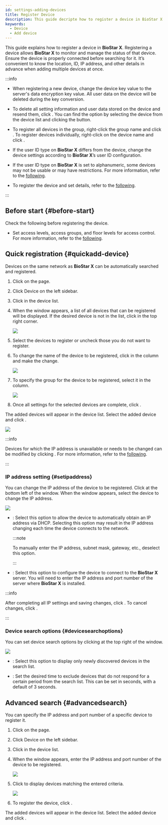 ```yaml
---
id: settings-adding-devices
title: Register Device
description: This guide decripte how to register a device in BioStar X.
keywords:
  - Device
  - Add device
---
```


This guide explains how to register a device in **BioStar X**. Registering a device allows **BioStar X** to monitor and manage the status of that device. Ensure the device is properly connected before searching for it. It’s convenient to know the location, ID, IP address, and other details in advance when adding multiple devices at once.

:::info

* When registering a new device, change the device key value to the server's data encryption key value. All user data on the device will be deleted during the key conversion.

* To delete all setting information and user data stored on the device and resend them, click <Cmd sid='device.sync_all' product='2' />. You can find the <Cmd sid='device.sync_all' product='2' /> option by selecting the device from the device list and clicking the <IcMoreW /> button.

* To register all devices in the <Cmd sid='menu.device.waitingDevice' product='2' /> group, right-click the group name and click <Cmd sid='device.menu.addAllWaitingDevices' product='2' />. To register devices individually, right-click on the device name and click <Cmd sid='device.menu.addWaitingDevice' product='2' />.

* If the user ID type on **BioStar X** differs from the device, change the device settings according to **BioStar X**’s user ID configuration.

* If the user ID type on **BioStar X** is set to alphanumeric, some devices may not be usable or may have restrictions. For more information, refer to the [following](settings-server-server#user-and-device-management).

* To register the device and set details, refer to the [following](settings-adding-devices).

:::

## Before start {#before-start}

Check the following before registering the device.

* Set access levels, access groups, and floor levels for access control. For more information, refer to the [following](settings-access-control).

## Quick registration {#quickadd-device}

Devices on the same network as **BioStar X** can be automatically searched and registered.

1. Click <Cmd sid='shell.header.setting' /> on the <Cmd sid='shell.header.launcher' /> page.

2. Click <Cmd>Device</Cmd> on the left sidebar.

3. Click <Cmd sid='device.searchDevice' product='2' /> in the device list.

4. When the <Cmd sid='device.searchDevice' product='2' /> window appears, a list of all devices that can be registered will be displayed. If the desired device is not in the list, click <Cmd sid='button.search' product='2' /> in the top right corner.

   <Image src='/img/biostarx-setting-add-device.png' />

5. Select the devices to register or uncheck those you do not want to register.

6. To change the name of the device to be registered, click <IcEdit /> in the <Cmd sid='device.info.name' product='2' /> column and make the change.

   <Image src='/img/biostarx-setting-add-device-rename.png' />

7. To specify the group for the device to be registered, select it in the <Cmd sid='device.info.group' product='2' /> column.

   <Image src='/img/biostarx-setting-add-device-group.png' />

8. Once all settings for the selected devices are complete, click <Cmd sid='button.add' product='2' />.

The added devices will appear in the device list. Select the added device and click <Cmd sid='button.syncDevice' product='2' />.

<Image src='/img/biostarx-setting-device-sync-device.png' />

:::info

Devices for which the IP address is unavailable or needs to be changed can be modified by clicking <Cmd sid='button.setIp' product='2' />. For more information, refer to the [following](##setipaddress).

:::

### IP address setting {#setipaddress}

You can change the IP address of the device to be registered. Click <Cmd sid='button.setIp' product='2' /> at the bottom left of the <Cmd sid='device.searchDevice' product='2' /> window. When the <Cmd sid='button.setIp' product='2' /> window appears, select the device to change the IP address.

<Image src='/img/biostarx-setting-device-set-ip.png' />

* <Cmd sid='device.info.useDhcp' product='2' />: Select this option to allow the device to automatically obtain an IP address via DHCP. Selecting this option may result in the IP address changing each time the device connects to the network.

  :::note

  To manually enter the IP address, subnet mask, gateway, etc., deselect this option.

  :::

* <Cmd sid='device.info.deviceToServerConnection' product='2' />: Select this option to configure the device to connect to the **BioStar X** server. You will need to enter the IP address and port number of the server where **BioStar X** is installed.

:::info

After completing all IP settings and saving changes, click <Cmd sid='button.apply' product='2' />. To cancel changes, click <Cmd sid='button.cancel' product='2' />.

:::

### Device search options {#devicesearchoptions}

You can set device search options by clicking <IcSet /> at the top right of the <Cmd sid='device.searchDevice' product='2' /> window.

<Image src='/img/biostarx-setting-add-device-option.png' />

* <Cmd sid='device.showNewDevicesOnly' product='2' />: Select this option to display only newly discovered devices in the search list.

* <Cmd sid='device.timeout' product='2' />: Set the desired time to exclude devices that do not respond for a certain period from the search list. This can be set in seconds, with a default of 3 seconds.

## Advanced search {#advancedsearch}

You can specify the IP address and port number of a specific device to register it.

1. Click <Cmd sid='shell.header.setting' /> on the <Cmd sid='shell.header.launcher' /> page.

2. Click <Cmd>Device</Cmd> on the left sidebar.

3. Click <Cmd sid='button.func.advancedSearch' product='2' /> in the device list.

4. When the <Cmd sid='button.func.advancedSearch' product='2' /> window appears, enter the IP address and port number of the device to be registered.

   <Image src='/img/biostarx-setting-device-advanced-search.png' />

5. Click <Cmd sid='button.search' product='2' /> to display devices matching the entered criteria.

   <Image src='/img/biostarx-setting-device-advanced-search-result.png' />

6. To register the device, click <Cmd sid='button.add' product='2' />.

The added devices will appear in the device list. Select the added device and click <Cmd sid='button.syncDevice' product='2' />.
